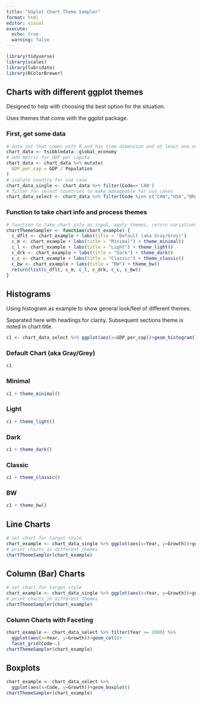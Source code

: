 ```yaml
---
title: "GGplot Chart Theme Sampler"
format: html
editor: visual
execute: 
  echo: true
  warning: false
---
```


```r
library(tidyverse)
library(scales)
library(lubridate)
library(RColorBrewer)

```

## Charts with different ggplot themes 

Designed to help with choosing the best option for the situation.

Uses themes that come with the ggplot package.

### First, get some data

```r
# data set that comes with R and has time dimension and at least one other dimension and at least one metric
chart_data <- tsibbledata::global_economy
# add metric for GDP per capita
chart_data <- chart_data %>% mutate(
  GDP_per_cap = GDP / Population
)
# isolate country for use case
chart_data_single <- chart_data %>% filter(Code=='CAN')
# filter for select countries to make manageable for use cases
chart_data_select <- chart_data %>% filter(Code %in% c("CAN","USA","BRA","JPN","IND","NGA")) 
```

### Function to take chart info and process themes

```r
# function to take chart info as input, apply themes, return variations with themes
chartThemeSampler <- function(chart_example) {
  c_dflt <- chart_example + labs(title = "Default (aka Gray/Grey)")
  c_m <- chart_example + labs(title = "Minimal") + theme_minimal()
  c_l <- chart_example + labs(title = "Light") + theme_light()
  c_drk <- chart_example + labs(title = "Dark") + theme_dark()
  c_c <- chart_example + labs(title = "Classic") + theme_classic()
  c_bw <- chart_example + labs(title = "BW") + theme_bw()
  return(list(c_dflt, c_m, c_l, c_drk, c_c, c_bw))
}
```

## Histograms

Using histogram as example to show general look/feel of different themes.

Separated here with headings for clarity. Subsequent sections theme is noted in chart title.

```r
c1 <- chart_data_select %>% ggplot(aes(x=GDP_per_cap))+geom_histogram()
```

### Default Chart (aka Gray/Grey)

```r
c1
```

### Minimal

```r
c1 + theme_minimal()
```

### Light

```r
c1 + theme_light()
```

### Dark

```r
c1 + theme_dark()
```

### Classic

```r
c1 + theme_classic()
```

### BW

```r
c1 + theme_bw()
```

## Line Charts

```r
# set chart for target style
chart_example <- chart_data_single %>% ggplot(aes(x=Year, y=Growth))+geom_line()
# print charts in different themes
chartThemeSampler(chart_example)
```

## Column (Bar) Charts

```r
# set chart for target style
chart_example <- chart_data_single %>% ggplot(aes(x=Year, y=Growth))+geom_col()
# print charts in different themes
chartThemeSampler(chart_example)
```

### Column Charts with Faceting

```r
chart_example <- chart_data_select %>% filter(Year >= 2000) %>%
  ggplot(aes(x=Year, y=Growth))+geom_col()+
  facet_grid(Code~.)
chartThemeSampler(chart_example)
```

## Boxplots

```r
chart_example <- chart_data_select %>% 
  ggplot(aes(x=Code, y=Growth))+geom_boxplot()
chartThemeSampler(chart_example)
```
